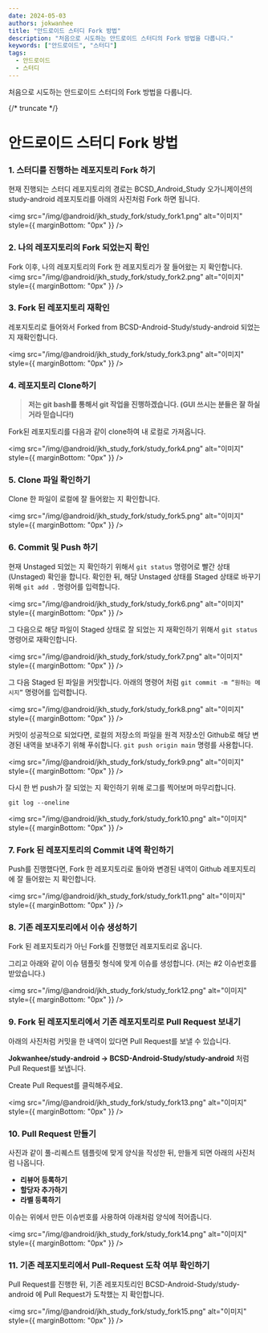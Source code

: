 ```yaml
---
date: 2024-05-03
authors: jokwanhee
title: "안드로이드 스터디 Fork 방법"
description: "처음으로 시도하는 안드로이드 스터디의 Fork 방법을 다룹니다."
keywords: ["안드로이드", "스터디"]
tags:
  - 안드로이드
  - 스터디
---
```


처음으로 시도하는 안드로이드 스터디의 Fork 방법을 다룹니다.

{/* truncate */}

# 안드로이드 스터디 Fork 방법

### 1. 스터디를 진행하는 레포지토리 Fork 하기

현재 진행되는 스터디 레포지토리의 경로는 BCSD_Android_Study 오가니제이션의 study-android 레포지토리를 아래의 사진처럼 Fork 하면 됩니다.

<img src="/img/@android/jkh_study_fork/study_fork1.png" alt="이미지" style={{ marginBottom: "0px" }} />

### 2. 나의 레포지토리의 Fork 되었는지 확인

Fork 이후, 나의 레포지토리의 Fork 한 레포지토리가 잘 들어왔는 지 확인합니다.
<img src="/img/@android/jkh_study_fork/study_fork2.png" alt="이미지" style={{ marginBottom: "0px" }} />

### 3. Fork 된 레포지토리 재확인

레포지토리로 들어와서 Forked from BCSD-Android-Study/study-android 되었는 지 재확인합니다.

<img src="/img/@android/jkh_study_fork/study_fork3.png" alt="이미지" style={{ marginBottom: "0px" }} />

### 4. 레포지토리 Clone하기

> **저는 git bash를 통해서 git 작업을 진행하겠습니다. (GUI 쓰시는 분들은 잘 하실거라 믿습니다!)**
> 

Fork된 레포지토리를 다음과 같이 clone하여 내 로컬로 가져옵니다.

<img src="/img/@android/jkh_study_fork/study_fork4.png" alt="이미지" style={{ marginBottom: "0px" }} />

### 5. Clone 파일 확인하기

Clone 한 파일이 로컬에 잘 들어왔는 지 확인합니다.

<img src="/img/@android/jkh_study_fork/study_fork5.png" alt="이미지" style={{ marginBottom: "0px" }} />

### 6. Commit 및 Push 하기

현재 Unstaged 되었는 지 확인하기 위해서 `git status` 명령어로 빨간 상태(Unstaged) 확인을 합니다. 확인한 뒤, 해당 Unstaged 상태를 Staged 상태로 바꾸기 위해 `git add .` 명령어를 입력합니다.

<img src="/img/@android/jkh_study_fork/study_fork6.png" alt="이미지" style={{ marginBottom: "0px" }} />

그 다음으로 해당 파일이 Staged 상태로 잘 되었는 지 재확인하기 위해서 `git status` 명령어로 재확인합니다.

<img src="/img/@android/jkh_study_fork/study_fork7.png" alt="이미지" style={{ marginBottom: "0px" }} />


그 다음 Staged 된 파일을 커밋합니다. 아래의 명령어 처럼 `git commit -m “원하는 메시지”` 명령어를 입력합니다. 

<img src="/img/@android/jkh_study_fork/study_fork8.png" alt="이미지" style={{ marginBottom: "0px" }} />


커밋이 성공적으로 되었다면, 로컬의 저장소의 파일을 원격 저장소인 Github로 해당 변경된 내역을 보내주기 위해 푸쉬합니다. `git push origin main` 명령를 사용합니다. 

<img src="/img/@android/jkh_study_fork/study_fork9.png" alt="이미지" style={{ marginBottom: "0px" }} />


다시 한 번 push가 잘 되었는 지 확인하기 위해 로그를 찍어보며 마무리합니다. 

`git log --oneline`

<img src="/img/@android/jkh_study_fork/study_fork10.png" alt="이미지" style={{ marginBottom: "0px" }} />


### 7. Fork 된 레포지토리의 Commit 내역 확인하기

Push를 진행했다면, Fork 한 레포지토리로 돌아와 변경된 내역이 Github 레포지토리에 잘 들어왔는 지 확인합니다.

<img src="/img/@android/jkh_study_fork/study_fork11.png" alt="이미지" style={{ marginBottom: "0px" }} />


### 8. 기존 레포지토리에서 이슈 생성하기

Fork 된 레포지토리가 아닌 Fork를 진행했던 레포지토리로 옵니다.

그리고 아래와 같이 이슈 템플릿 형식에 맞게 이슈를 생성합니다. (저는 #2 이슈번호를 받았습니다.)

<img src="/img/@android/jkh_study_fork/study_fork12.png" alt="이미지" style={{ marginBottom: "0px" }} />


### 9. Fork 된 레포지토리에서 기존 레포지토리로 Pull Request 보내기
아래의 사진처럼 커밋을 한 내역이 있다면 Pull Request를 보낼 수 있습니다.

**Jokwanhee/study-android → BCSD-Android-Study/study-android** 처럼 Pull Request를 보냅니다.

Create Pull Request를 클릭해주세요.

<img src="/img/@android/jkh_study_fork/study_fork13.png" alt="이미지" style={{ marginBottom: "0px" }} />


### 10. Pull Request 만들기

사진과 같이 풀-리퀘스트 템플릿에 맞게 양식을 작성한 뒤, 만들게 되면 아래의 사진처럼 나옵니다.

- **리뷰어 등록하기**
- **할당자 추가하기**
- **라벨 등록하기**

이슈는 위에서 만든 이슈번호를 사용하여 아래처럼 양식에 적어줍니다.

<img src="/img/@android/jkh_study_fork/study_fork14.png" alt="이미지" style={{ marginBottom: "0px" }} />

### 11. 기존 레포지토리에서 Pull-Request 도착 여부 확인하기

Pull Request를 진행한 뒤, 기존 레포지토리인 BCSD-Android-Study/study-android 에 Pull Request가 도착했는 지 확인합니다.

<img src="/img/@android/jkh_study_fork/study_fork15.png" alt="이미지" style={{ marginBottom: "0px" }} />
